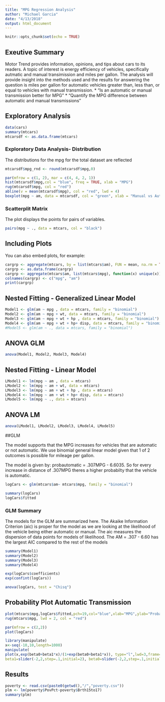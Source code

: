 ```yaml
---
title: "MPG Regression Analysis"
author: "Michael Garcia"
date: "4/13/2018"
output: html_document
---
```


```r
knitr::opts_chunk$set(echo = TRUE)
```

## Exeutive Summary

Motor Trend provides information, opinions, and tips about cars to its readers. A topic of interest is energy efficiency of vehicles, specifically autmatic and manual transimission and miles per gallon. The analysis will provide insight into the methods used and the results for answering the question is miles per gallon for automatic vehicles greater than, less than, or equal to vehicles with manual transmission.
      * “Is an automatic or manual transmission better for MPG”
      * "Quantify the MPG difference between automatic and manual transmissions"


## Exploratory Analysis



```r
data(cars)
summary(mtcars)
mtcarsdf <- as.data.frame(mtcars)

```

### Exploratory Data Analysis- Distribution
The distributions for the mpg for the total dataset are reflected 

```r
mtcarsdf$mpg_rnd <- round(mtcarsdf$mpg,0)

par(mfrow = c(1, 2), mar = c(4, 4, 2, 1))
hist(mtcarsdf$mpg,col = "blue", freq = TRUE, xlab = "MPG")
rug(mtcarsdf$mpg, col = "red")
abline(v = mean(mtcarsdf$mpg), col = "red", lwd = 4)
boxplot(mpg ~ am, data = mtcarsdf, col = "green", xlab = "Manual vs Automatic", ylab = "MPG")

```

### Scatterplit Matrix
The plot displays the points for pairs of variables.

```r
pairs(mpg ~ ., data = mtcars, col = "black")
```

## Including Plots

You can also embed plots, for example:

```r
	
cargrp <- aggregate(mtcars, by = list(mtcars$am), FUN = mean, na.rm = TRUE)
cargrp <- as.data.frame(cargrp)
cargrp <- aggregate(mtcars$am, list(mtcars$mpg), function(x) unique(x))
colnames(cargrp) <- c("mpg", "am")
print(cargrp)

```



## Nested Fitting - Generalized Linear Model
```r
Model1 <- glm(am ~ mpg , data = mtcars, family = "binomial") 
Model2 <- glm(am ~ mpg + wt, data = mtcars, family = "binomial") 
Model3 <- glm(am ~ mpg + wt + hp , data = mtcars, family = "binomial") 
Model4 <- glm(am ~ mpg + wt + hp+ disp, data = mtcars, family = "binomial") 
#Model5 <- glm(am ~ ., data = mtcars, family = "binomial")

```

## ANOVA GLM
```r
anova(Model1, Model2, Model3, Model4)
```


## Nested Fitting - Linear Model
```r
LModel1 <- lm(mpg ~ am , data = mtcars) 
LModel2 <- lm(mpg ~ am + wt, data = mtcars) 
LModel3 <- lm(mpg ~ am + wt + hp , data = mtcars) 
LModel4 <- lm(mpg ~ am + wt + hp+ disp, data = mtcars) 
LModel5 <- lm(mpg ~ ., data = mtcars)
```

## ANOVA LM


```r
anova(LModel1, LModel2, LModel3, LModel4, LModel5)
```

##GLM

The model supports that the MPG increases for vehicles that are automatic or not automatic. We use binomial general linear model
given that 1 of 2 outcomes is possible for mileage per gallon.

The model is given by: probautomatic = .307MPG - 6.6035. So for every increase in distance of .307MPG theres a higher probabilty that the vehicle
is automatic.

```r
logCars <- glm(mtcars$am~ mtcars$mpg, family = "binomial")

summary(logCars)
logCars$fitted
```

### GLM Summary
The models for the GLM are summarized here. The Akaike Information Criterion (aic) is proper for the model
as we are looking at the likelihood of the vehicle being either automatic or manual. The aic
 measures the dispersion of data points for models of likelihood. The AM = .307 - 6.60 has the largest AIC
 compared to the rest of the models

```r
summary(Model1)
summary(Model2)
summary(Model3)
summary(Model4)

```


```r
exp(logCars$coefficients)
exp(confint(logCars))
```


```r
anova(logCars, test = "Chisq")
```

## Probability Plot Automatic Transmission


```r
plot(mtcars$mpg,logCars$fitted,pch=19,col="blue",xlab="MPG",ylab="Probability Automatic")
rug(mtcars$mpg, lwd = 2, col = "red")
```

```r
par(mfrow = c(2,2))
plot(logCars)

```



```r
library(manipulate)
x<-seq(-10,10,length=1000) 
manipulate(
plot(x,exp(beta0+beta1*x)/(1+exp(beta0+beta1*x)), type="l",lwd=3,frame=FALSE),
beta1=slider(-2,2,step=.1,initial=2), beta0=slider(-2,2,step=.1,initial=0) )
```



## Results
```r
poverty <- read.csv(paste0(getwd(),"/","poverty.csv"))
plm <- lm(poverty$PovPct~poverty$Brth15to17)
summary(plm)
```


